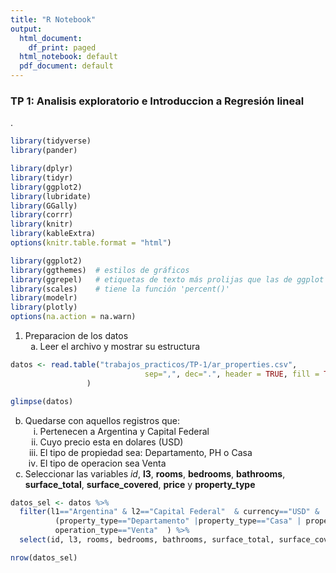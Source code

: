 ```yaml
---
title: "R Notebook"
output:
  html_document:
    df_print: paged
  html_notebook: default
  pdf_document: default
---
```


### TP 1: Analisis exploratorio e Introduccion a Regresión lineal
. 
 

```r
library(tidyverse)
library(pander)
```
```r
library(dplyr)
library(tidyr)
library(ggplot2)
library(lubridate)
library(GGally)
library(corrr)
library(knitr)
library(kableExtra)
options(knitr.table.format = "html")

library(ggplot2)
library(ggthemes)  # estilos de gráficos
library(ggrepel)   # etiquetas de texto más prolijas que las de ggplot
library(scales)    # tiene la función 'percent()'
library(modelr)
library(plotly)
options(na.action = na.warn)

```


 1) Preparacion de los datos
    a) Leer el archivo y mostrar su estructura
 
```r

datos <- read.table("trabajos_practicos/TP-1/ar_properties.csv",
                              sep=",", dec=".", header = TRUE, fill = TRUE, quote = "\"" 
                 )

```
```r
glimpse(datos)
```


   b) Quedarse con aquellos registros que:
        i) Pertenecen a Argentina y Capital Federal
        ii) Cuyo precio esta en dolares (USD)
        iii) El tipo de propiedad sea: Departamento, PH o Casa
        iv) El tipo de operacion sea Venta
        
   c) Seleccionar las variables *id*, **l3**, **rooms**, **bedrooms**, **bathrooms**, **surface_total**, **surface_covered**, **price** y **property_type**
 
```r
datos_sel <- datos %>% 
  filter(l1=="Argentina" & l2=="Capital Federal"  & currency=="USD" &
          (property_type=="Departamento" |property_type=="Casa" | property_type=="PH")  & 
          operation_type=="Venta"  ) %>%
  select(id, l3, rooms, bedrooms, bathrooms, surface_total, surface_covered,price,property_type)

nrow(datos_sel)

```
###############################

